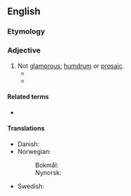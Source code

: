 ==English==

===Etymology===
{{prefix|en|un|glamorous}}

===Adjective===
{{en-adj}}

# Not [[glamorous]]; [[humdrum]] or [[prosaic]].
#* {{quote-journal|en|author=Neil Hegarty|title=Hidden City: Adventures and Explorations in Dublin by Karl Whitney, review: 'a necessary corrective' &#91;print version: Re-Joycing in Dublin, p.&nbsp;R25&#93;|url=http://www.telegraph.co.uk/culture/books/bookreviews/11047906/Hidden-City-Adventures-and-Explorations-in-Dublin-by-Karl-Whitney-review-a-necessary-corrective.html|work={{w|The Daily Telegraph}} (Review)|date=23 August 2014|passage=Whitney is absorbed especially by Dublin's '''unglamorous''' interstitial zones: the new housing estates and labyrinths of roads, watercourses and railways where the city peters into its commuter belt.}}
#* {{quote-journal|en|date=2022 November 16|author=Philip Haigh|title=Trans-Pennine... transformative|journal=RAIL|issue=970|page=38|text=And at the '''unglamorous''' end of upgrade work, it plans to improve drainage.}} 

====Related terms====
* {{l|en|unglamorously}}

====Translations====
{{trans-top|not glamorous}}
* Danish: {{t|da|uglamorøs}}
* Norwegian:
*: Bokmål: {{t|nb|uglamorøs}}
*: Nynorsk: {{t|nn|uglamorøs}}
{{trans-mid}}
* Swedish: {{t|sv|oglamorös}}
{{trans-bottom}}